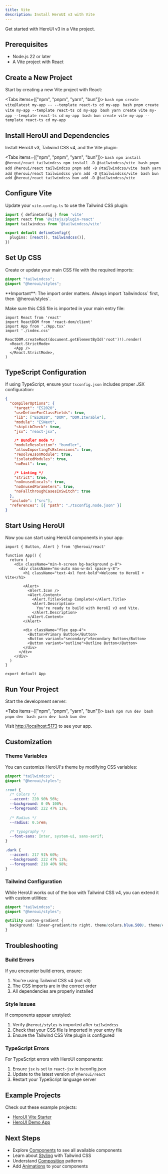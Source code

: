 ```yaml
---
title: Vite
description: Install HeroUI v3 with Vite
---
```


Get started with HeroUI v3 in a Vite project.

## Prerequisites

- Node.js 22 or later
- A Vite project with React

## Create a New Project

Start by creating a new Vite project with React:

<Tabs items={["npm", "pnpm", "yarn", "bun"]}>
  <Tab value="npm">
    ```bash
    npm create vite@latest my-app -- --template react-ts
    cd my-app
    ```
  </Tab>
  <Tab value="pnpm">
    ```bash
    pnpm create vite my-app --template react-ts
    cd my-app
    ```
  </Tab>
  <Tab value="yarn">
    ```bash
    yarn create vite my-app --template react-ts
    cd my-app
    ```
  </Tab>
  <Tab value="bun">
    ```bash
    bun create vite my-app --template react-ts
    cd my-app
    ```
  </Tab>
</Tabs>

## Install HeroUI and Dependencies

Install HeroUI v3, Tailwind CSS v4, and the Vite plugin:

<Tabs items={["npm", "pnpm", "yarn", "bun"]}>
  <Tab value="npm">
    ```bash
    npm install @heroui/react tailwindcss
    npm install -D @tailwindcss/vite
    ```
  </Tab>
  <Tab value="pnpm">
    ```bash
    pnpm add @heroui/react tailwindcss
    pnpm add -D @tailwindcss/vite
    ```
  </Tab>
  <Tab value="yarn">
    ```bash
    yarn add @heroui/react tailwindcss
    yarn add -D @tailwindcss/vite
    ```
  </Tab>
  <Tab value="bun">
    ```bash
    bun add @heroui/react tailwindcss
    bun add -D @tailwindcss/vite
    ```
  </Tab>
</Tabs>

## Configure Vite

Update your `vite.config.ts` to use the Tailwind CSS plugin:

```ts title="vite.config.ts"
import { defineConfig } from 'vite'
import react from '@vitejs/plugin-react'
import tailwindcss from '@tailwindcss/vite'

export default defineConfig({
  plugins: [react(), tailwindcss()],
})
```

## Set Up CSS

Create or update your main CSS file with the required imports:

```css title="src/index.css"
@import "tailwindcss";
@import "@heroui/styles";
```

<Callout type="warning">
  **Important**: The import order matters. Always import `tailwindcss` first, then `@heroui/styles`.
</Callout>

Make sure this CSS file is imported in your main entry file:

```tsx title="src/main.tsx"
import React from 'react'
import ReactDOM from 'react-dom/client'
import App from './App.tsx'
import './index.css'

ReactDOM.createRoot(document.getElementById('root')!).render(
  <React.StrictMode>
    <App />
  </React.StrictMode>,
)
```

## TypeScript Configuration

If using TypeScript, ensure your `tsconfig.json` includes proper JSX configuration:

```json title="tsconfig.json"
{
  "compilerOptions": {
    "target": "ES2020",
    "useDefineForClassFields": true,
    "lib": ["ES2020", "DOM", "DOM.Iterable"],
    "module": "ESNext",
    "skipLibCheck": true,
    "jsx": "react-jsx",

    /* Bundler mode */
    "moduleResolution": "bundler",
    "allowImportingTsExtensions": true,
    "resolveJsonModule": true,
    "isolatedModules": true,
    "noEmit": true,

    /* Linting */
    "strict": true,
    "noUnusedLocals": true,
    "noUnusedParameters": true,
    "noFallthroughCasesInSwitch": true
  },
  "include": ["src"],
  "references": [{ "path": "./tsconfig.node.json" }]
}
```

## Start Using HeroUI

Now you can start using HeroUI components in your app:

```tsx title="src/App.tsx"
import { Button, Alert } from '@heroui/react'

function App() {
  return (
    <div className="min-h-screen bg-background p-8">
      <div className="mx-auto max-w-4xl space-y-8">
        <h1 className="text-4xl font-bold">Welcome to HeroUI + Vite</h1>
        
        <Alert>
          <Alert.Icon />
          <Alert.Content>
            <Alert.Title>Setup Complete!</Alert.Title>
            <Alert.Description>
              You're ready to build with HeroUI v3 and Vite.
            </Alert.Description>
          </Alert.Content>
        </Alert>

        <div className="flex gap-4">
          <Button>Primary Button</Button>
          <Button variant="secondary">Secondary Button</Button>
          <Button variant="outline">Outline Button</Button>
        </div>
      </div>
    </div>
  )
}

export default App
```

## Run Your Project

Start the development server:

<Tabs items={["npm", "pnpm", "yarn", "bun"]}>
  <Tab value="npm">
    ```bash
    npm run dev
    ```
  </Tab>
  <Tab value="pnpm">
    ```bash
    pnpm dev
    ```
  </Tab>
  <Tab value="yarn">
    ```bash
    yarn dev
    ```
  </Tab>
  <Tab value="bun">
    ```bash
    bun dev
    ```
  </Tab>
</Tabs>

Visit [http://localhost:5173](http://localhost:5173) to see your app.

## Customization

### Theme Variables

You can customize HeroUI's theme by modifying CSS variables:

```css title="src/index.css"
@import "tailwindcss";
@import "@heroui/styles";

:root {
  /* Colors */
  --accent: 220 90% 56%;
  --background: 0 0% 100%;
  --foreground: 222 47% 11%;
  
  /* Radius */
  --radius: 0.5rem;
  
  /* Typography */
  --font-sans: Inter, system-ui, sans-serif;
}

.dark {
  --accent: 217 91% 60%;
  --background: 222 47% 11%;
  --foreground: 210 40% 98%;
}
```

### Tailwind Configuration

While HeroUI works out of the box with Tailwind CSS v4, you can extend it with custom utilities:

```css title="src/index.css"
@import "tailwindcss";
@import "@heroui/styles";

@utility custom-gradient {
  background: linear-gradient(to right, theme(colors.blue.500), theme(colors.purple.600));
}
```

## Troubleshooting

### Build Errors

If you encounter build errors, ensure:

1. You're using Tailwind CSS v4 (not v3)
2. The CSS imports are in the correct order
3. All dependencies are properly installed

### Style Issues

If components appear unstyled:

1. Verify `@heroui/styles` is imported after `tailwindcss`
2. Check that your CSS file is imported in your entry file
3. Ensure the Tailwind CSS Vite plugin is configured

### TypeScript Errors

For TypeScript errors with HeroUI components:

1. Ensure `jsx` is set to `react-jsx` in tsconfig.json
2. Update to the latest version of `@heroui/react`
3. Restart your TypeScript language server

## Example Projects

Check out these example projects:

- [HeroUI Vite Starter](https://github.com/heroui/vite-starter)
- [HeroUI Demo App](https://github.com/heroui/demo)

## Next Steps

- Explore [Components](/docs/components) to see all available components
- Learn about [Styling](/docs/handbook/styling) with Tailwind CSS
- Understand [Composition](/docs/handbook/composition) patterns
- Add [Animations](/docs/handbook/animation) to your components